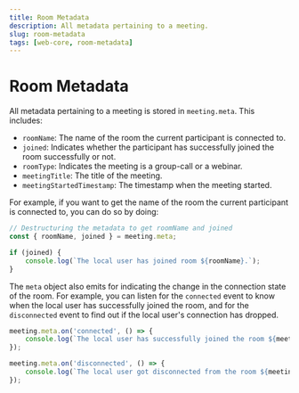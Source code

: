 ```yaml
---
title: Room Metadata
description: All metadata pertaining to a meeting.
slug: room-metadata
tags: [web-core, room-metadata]
---
```


# Room Metadata

All metadata pertaining to a meeting is stored in `meeting.meta`. This includes:
- `roomName`: The name of the room the current participant is connected to.
- `joined`: Indicates whether the participant has successfully joined the room successfully or not.
- `roomType`: Indicates the meeting is a group-call or a webinar.
- `meetingTitle`: The title of the meeting.
- `meetingStartedTimestamp`: The timestamp when the meeting started.

For example, if you want to get the name of the room the current participant is connected to, you can do so by doing:

```ts
// Destructuring the metadata to get roomName and joined
const { roomName, joined } = meeting.meta;

if (joined) {
    console.log(`The local user has joined room ${roomName}.`);
}
```

The `meta` object also emits for indicating the change in the connection state of the room. For example, you can listen for the `connected` event to know when the local user has successfully joined the room, and for the `disconnected` event to find out if the local user's connection has dropped.

```ts
meeting.meta.on('connected', () => {
    console.log(`The local user has successfully joined the room ${meeting.meta.roomName}`);
});

meeting.meta.on('disconnected', () => {
    console.log(`The local user got disconnected from the room ${meeting.meta.roomName}`);
});
```
